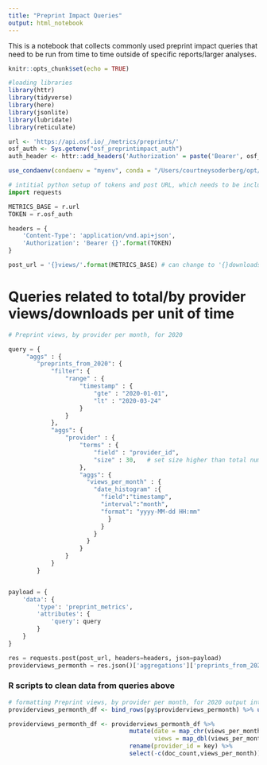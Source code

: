 ```yaml
---
title: "Preprint Impact Queries"
output: html_notebook
---
```


This is a notebook that collects commonly used preprint impact queries that need to be run from time to time outside of specific reports/larger analyses.  

```r
knitr::opts_chunk$set(echo = TRUE)

#loading libraries
library(httr)
library(tidyverse)
library(here)
library(jsonlite)
library(lubridate)
library(reticulate)

url <- 'https://api.osf.io/_/metrics/preprints/'
osf_auth <- Sys.getenv("osf_preprintimpact_auth")
auth_header <- httr::add_headers('Authorization' = paste('Bearer', osf_auth))

use_condaenv(condaenv = "myenv", conda = "/Users/courtneysoderberg/opt/anaconda3/bin/python")
```


```python
# intitial python setup of tokens and post URL, which needs to be included with any of the python queries below
import requests

METRICS_BASE = r.url
TOKEN = r.osf_auth

headers = {
    'Content-Type': 'application/vnd.api+json',
    'Authorization': 'Bearer {}'.format(TOKEN)
}

post_url = '{}views/'.format(METRICS_BASE) # can change to '{}downloads' as well
```


# Queries related to total/by provider views/downloads per unit of time

```python

# Preprint views, by provider per month, for 2020 

query = {
     "aggs" : {
        "preprints_from_2020": {
            "filter": {
                "range" : {
                    "timestamp" : {
                        "gte" : "2020-01-01",
                        "lt" : "2020-03-24"
                    }
                }
            },
            "aggs": {
                "provider" : {
                    "terms" : {
                        "field" : "provider_id",
                        "size" : 30,   # set size higher than total number of providers to get all
                    },
                    "aggs": {
                      "views_per_month" : {
                        "date_histogram" :{
                          "field":"timestamp",
                          "interval":"month",
                          "format": "yyyy-MM-dd HH:mm"
                            }
                          }
                        }
                      }
                    }
                }
            }
        }


payload = {
    'data': {
        'type': 'preprint_metrics',
        'attributes': {
            'query': query
        }
    }
}

res = requests.post(post_url, headers=headers, json=payload)
providerviews_permonth = res.json()['aggregations']['preprints_from_2020']['provider']['buckets']
```

### R scripts to clean data from queries above
```r

# formatting Preprint views, by provider per month, for 2020 output into dataframe
providerviews_permonth_df <- bind_rows(py$providerviews_permonth) %>% unnest(views_per_month)

providerviews_permonth_df <- providerviews_permonth_df %>%
                                  mutate(date = map_chr(views_per_month, 'key_as_string'),
                                         views = map_dbl(views_per_month, 'doc_count')) %>%
                                  rename(provider_id = key) %>%
                                  select(-c(doc_count,views_per_month))
```


